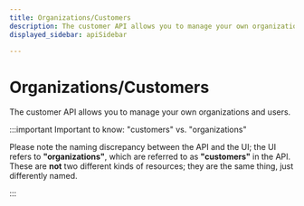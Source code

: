 ```yaml
---
title: Organizations/Customers
description: The customer API allows you to manage your own organizations and users.
displayed_sidebar: apiSidebar

---
```



# Organizations/Customers

The customer API allows you to manage your own organizations and users.

:::important Important to know: "customers" vs. "organizations"

Please note the naming discrepancy between the API and the UI; the UI refers to **"organizations"**, which are referred to as **"customers"** in the API. These are **not** two different kinds of resources; they are the same thing, just differently named.

:::

<OperationDocCardList apiVersion="v2" tag="Customer" />
